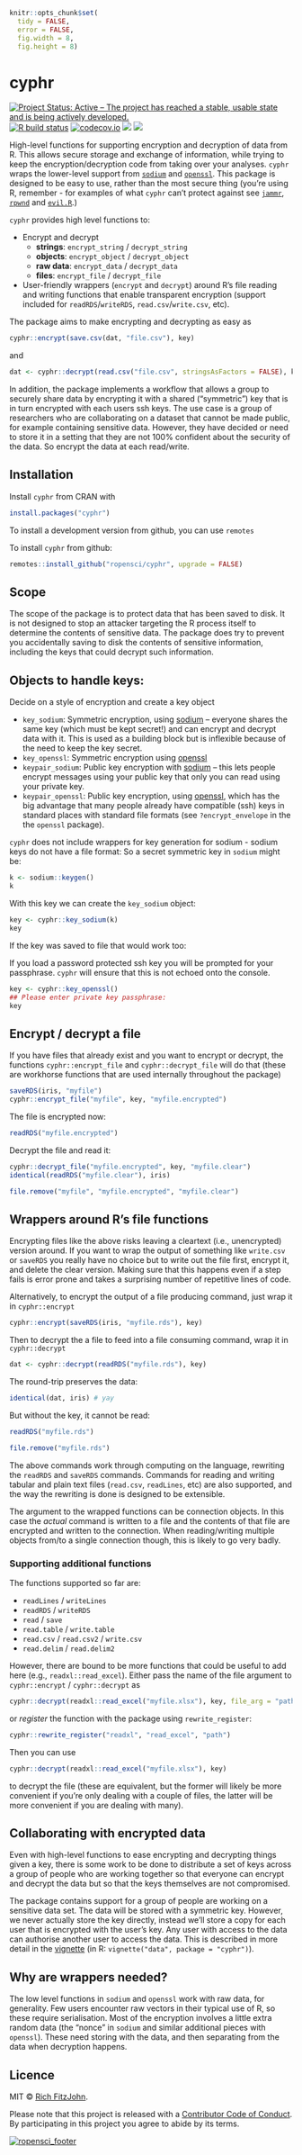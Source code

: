 ```r
knitr::opts_chunk$set(
  tidy = FALSE,
  error = FALSE,
  fig.width = 8,
  fig.height = 8)
```

# cyphr

<!-- badges: start -->
[![Project Status: Active – The project has reached a stable, usable state and is being actively developed.](https://www.repostatus.org/badges/latest/active.svg)](https://www.repostatus.org/#active)
[![R build status](https://github.com/ropensci/cyphr/workflows/R-CMD-check/badge.svg)](https://github.com/ropensci/cyphr/actions)
[![codecov.io](https://codecov.io/github/ropensci/cyphr/coverage.svg?branch=master)](https://codecov.io/github/ropensci/cyphr?branch=master)
[![](https://www.r-pkg.org/badges/version/cyphr)](https://cran.r-project.org/package=cyphr)
[![](https://badges.ropensci.org/114_status.svg)](https://github.com/ropensci/onboarding/issues/114)
<!-- badges: end -->

High-level functions for supporting encryption and decryption of data from R.  This allows secure storage and exchange of information, while trying to keep the encryption/decryption code from taking over your analyses.  `cyphr` wraps the lower-level support from [`sodium`](https://github.com/jeroenooms/sodium) and [`openssl`](https://github.com/jeroenooms/openssl).  This package is designed to be easy to use, rather than the most secure thing (you're using R, remember - for examples of what `cyphr` can't protect against see [`jammr`](https://github.com/Ironholds/jammr), [`rpwnd`](https://github.com/hrbrmstr/rpwnd) and [`evil.R`](https://github.com/romainfrancois/evil.R).)

`cyphr` provides high level functions to:

* Encrypt and decrypt
  * **strings**: `encrypt_string` / `decrypt_string`
  * **objects**: `encrypt_object` / `decrypt_object`
  * **raw data**: `encrypt_data` / `decrypt_data`
  * **files**: `encrypt_file` / `decrypt_file`
* User-friendly wrappers (`encrypt` and `decrypt`) around R's file reading and writing functions that enable transparent encryption (support included for `readRDS`/`writeRDS`, `read.csv`/`write.csv`, etc).

The package aims to make encrypting and decrypting as easy as

```r
cyphr::encrypt(save.csv(dat, "file.csv"), key)
```

and

```r
dat <- cyphr::decrypt(read.csv("file.csv", stringsAsFactors = FALSE), key)
```

In addition, the package implements a workflow that allows a group to securely share data by encrypting it with a shared ("symmetric") key that is in turn encrypted with each users ssh keys.  The use case is a group of researchers who are collaborating on a dataset that cannot be made public, for example containing sensitive data.  However, they have decided or need to store it in a setting that they are not 100% confident about the security of the data.  So encrypt the data at each read/write.

## Installation

Install `cyphr` from CRAN with

```r
install.packages("cyphr")
```

To install a development version from github, you can use `remotes`

To install `cyphr` from github:
```r
remotes::install_github("ropensci/cyphr", upgrade = FALSE)
```

## Scope

The scope of the package is to protect data that has been saved to disk.  It is not designed to stop an attacker targeting the R process itself to determine the contents of sensitive data.  The package does try to prevent you accidentally saving to disk the contents of sensitive information, including the keys that could decrypt such information.

## Objects to handle keys:

Decide on a style of encryption and create a key object

* `key_sodium`: Symmetric encryption, using [sodium](https://cran.r-project.org/package=sodium) -- everyone shares the same key (which must be kept secret!) and can encrypt and decrypt data with it.  This is used as a building block but is inflexible because of the need to keep the key secret.
* `key_openssl`: Symmetric encryption using [openssl](https://cran.r-project.org/package=openssl)
* `keypair_sodium`: Public key encryption with [sodium](https://cran.r-project.org/package=sodium) -- this lets people encrypt messages using your public key that only you can read using your private key.
* `keypair_openssl`: Public key encryption, using [openssl](https://cran.r-project.org/package=openssl), which has the big advantage that many people already have compatible (ssh) keys in standard places with standard file formats (see `?encrypt_envelope` in the the `openssl` package).

`cyphr` does not include wrappers for key generation for sodium - sodium keys do not have a file format:  So a secret symmetric key in `sodium` might be:

```r
k <- sodium::keygen()
k
```

With this key we can create the `key_sodium` object:

```r
key <- cyphr::key_sodium(k)
key
```

If the key was saved to file that would work too:

If you load a password protected ssh key you will be prompted for your passphrase.  `cyphr` will ensure that this is not echoed onto the console.

```r
key <- cyphr::key_openssl()
## Please enter private key passphrase:
key
```

## Encrypt / decrypt a file

If you have files that already exist and you want to encrypt or decrypt, the functions `cyphr::encrypt_file` and `cyphr::decrypt_file` will do that (these are workhorse functions that are used internally throughout the package)

```r
saveRDS(iris, "myfile")
cyphr::encrypt_file("myfile", key, "myfile.encrypted")
```

The file is encrypted now:

```r
readRDS("myfile.encrypted")
```

Decrypt the file and read it:

```r
cyphr::decrypt_file("myfile.encrypted", key, "myfile.clear")
identical(readRDS("myfile.clear"), iris)
```

```r
file.remove("myfile", "myfile.encrypted", "myfile.clear")
```

## Wrappers around R's file functions

Encrypting files like the above risks leaving a cleartext (i.e., unencrypted) version around.  If you want to wrap the output of something like `write.csv` or `saveRDS` you really have no choice but to write out the file first, encrypt it, and delete the clear version.  Making sure that this happens even if a step fails is error prone and takes a surprising number of repetitive lines of code.

Alternatively, to encrypt the output of a file producing command, just wrap it in `cyphr::encrypt`

```r
cyphr::encrypt(saveRDS(iris, "myfile.rds"), key)
```

Then to decrypt the a file to feed into a file consuming command, wrap it in `cyphr::decrypt`

```r
dat <- cyphr::decrypt(readRDS("myfile.rds"), key)
```

The round-trip preserves the data:
```r
identical(dat, iris) # yay
```

But without the key, it cannot be read:
```r
readRDS("myfile.rds")
```

```r
file.remove("myfile.rds")
```

The above commands work through computing on the language, rewriting the `readRDS` and `saveRDS` commands.  Commands for reading and writing tabular and plain text files (`read.csv`, `readLines`, etc) are also supported, and the way the rewriting is done is designed to be extensible.

The argument to the wrapped functions can be connection objects.  In this case the *actual* command is written to a file and the contents of that file are encrypted and written to the connection.  When reading/writing multiple objects from/to a single connection though, this is likely to go very badly.

### Supporting additional functions

The functions supported so far are:

* `readLines` / `writeLines`
* `readRDS` / `writeRDS`
* `read` / `save`
* `read.table` / `write.table`
* `read.csv` / `read.csv2` / `write.csv`
* `read.delim` / `read.delim2`

However, there are bound to be more functions that could be useful to add here (e.g., `readxl::read_excel`).  Either pass the name of the file argument to `cyphr::encrypt` / `cyphr::decrypt` as

```r
cyphr::decrypt(readxl::read_excel("myfile.xlsx"), key, file_arg = "path")
```

or *register* the function with the package using `rewrite_register`:

```r
cyphr::rewrite_register("readxl", "read_excel", "path")
```

Then you can use

```r
cyphr::decrypt(readxl::read_excel("myfile.xlsx"), key)
```

to decrypt the file (these are equivalent, but the former will likely be more convenient if you're only dealing with a couple of files, the latter will be more convenient if you are dealing with many).

## Collaborating with encrypted data

Even with high-level functions to ease encrypting and decrypting things given a key, there is some work to be done to distribute a set of keys across a group of people who are working together so that everyone can encrypt and decrypt the data but so that the keys themselves are not compromised.

The package contains support for a group of people are working on a sensitive data set.  The data will be stored with a symmetric key.  However, we never actually store the key directly, instead we'll store a copy for each user that is encrypted with the user's key.  Any user with access to the data can authorise another user to access the data.  This is described in more detail in the [vignette](https://docs.ropensci.org/cyphr/articles/data.html) (in R: `vignette("data", package = "cyphr")`).

## Why are wrappers needed?

The low level functions in `sodium` and `openssl` work with raw data, for generality.  Few users encounter raw vectors in their typical use of R, so these require serialisation.  Most of the encryption involves a little extra random data (the "nonce" in `sodium` and similar additional pieces with `openssl`).  These need storing with the data, and then separating from the data when decryption happens.

## Licence

MIT © [Rich FitzJohn](https://github.com/richfitz).

Please note that this project is released with a [Contributor Code of Conduct](https://github.com/ropensci/cyphr/blob/master/CONDUCT.md). By participating in this project you agree to abide by its terms.

[![ropensci_footer](https://ropensci.org/public_images/ropensci_footer.png)](https://ropensci.org)
